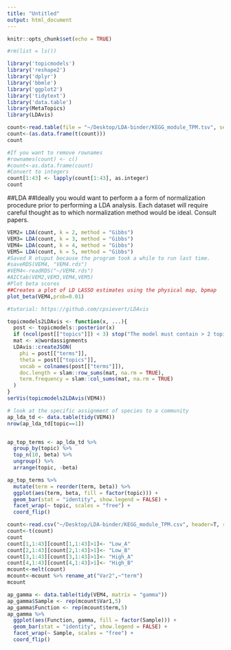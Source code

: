 ```yaml
---
title: "Untitled"
output: html_document
---
```


```r
knitr::opts_chunk$set(echo = TRUE)
```

```r
#rm(list = ls())
```

```r
library('topicmodels')
library('reshape2')
library('dplyr')
library('bbmle')
library('ggplot2')
library('tidytext')
library('data.table')
library(MetaTopics)
library(LDAvis)
```

```r
count<-read.table(file = "~/Desktop/LDA-binder/KEGG_module_TPM.tsv", sep = '\t', header = TRUE, row.names=1)
count<-(as.data.frame(t(count)))
count
```

```r
#If you want to remove rownames 
#rownames(count) <- c()
#count<-as.data.frame(count)
#Convert to integers
count[1:43] <- lapply(count[1:43], as.integer)
count
```
##LDA 
##Ideally you would want to perform a a form of normalization procedure prior to performing a LDA analysis. Each dataset will require careful thought as to which normalization method would be ideal. Consult papers.

```r
VEM2= LDA(count, k = 2, method = "Gibbs")
VEM3= LDA(count, k = 3, method = "Gibbs")
VEM4= LDA(count, k = 4, method = "Gibbs")
VEM5= LDA(count, k = 5, method = "Gibbs")
#Saved R otuput because the program took a while to run last time. 
#saveRDS(VEM4, "VEM4.rds")
#VEM4<-readRDS("~/VEM4.rds")
#AICtab(VEM2,VEM3,VEM4,VEM5)
#Plot beta scores
##Creates a plot of LD LASSO estimates using the physical map, bpmap
plot_beta(VEM4,prob=0.01)
```


```r
#tutorial: https://github.com/cpsievert/LDAvis

topicmodels2LDAvis <- function(x, ...){
  post <- topicmodels::posterior(x)
  if (ncol(post[["topics"]]) < 3) stop("The model must contain > 2 topics")
  mat <- x@wordassignments
  LDAvis::createJSON(
    phi = post[["terms"]], 
    theta = post[["topics"]],
    vocab = colnames(post[["terms"]]),
    doc.length = slam::row_sums(mat, na.rm = TRUE),
    term.frequency = slam::col_sums(mat, na.rm = TRUE)
  )
}
serVis(topicmodels2LDAvis(VEM4))
```

```r

# look at the specific assignment of species to a community
ap_lda_td <- data.table(tidy(VEM4))
nrow(ap_lda_td[topic==1])


ap_top_terms <- ap_lda_td %>%
  group_by(topic) %>%
  top_n(10, beta) %>%
  ungroup() %>%
  arrange(topic, -beta)

ap_top_terms %>%
  mutate(term = reorder(term, beta)) %>%
  ggplot(aes(term, beta, fill = factor(topic))) +
  geom_bar(stat = "identity", show.legend = FALSE) +
  facet_wrap(~ topic, scales = "free") +
  coord_flip() 
```

```r
count<-read.csv("~/Desktop/LDA-binder/KEGG_module_TPM.csv", header=T, row.names=1)
count<-t(count)
count
count[1,1:43][count[1,1:43]>1]<- "Low_A"
count[2,1:43][count[2,1:43]>1]<- "Low_B"
count[3,1:43][count[3,1:43]>1]<- "High_A"
count[4,1:43][count[4,1:43]>1]<- "High_B"
mcount<-melt(count)
mcount<-mcount %>% rename_at("Var2",~"term") 
mcount
```

```r
ap_gamma <- data.table(tidy(VEM4, matrix = "gamma"))
ap_gamma$Sample <- rep(mcount$Var1,5)
ap_gamma$Function <- rep(mcount$term,5)
ap_gamma %>%
  ggplot(aes(Function, gamma, fill = factor(Sample))) +
  geom_bar(stat = "identity", show.legend = FALSE) +
  facet_wrap(~ Sample, scales = "free") +
  coord_flip()
```
